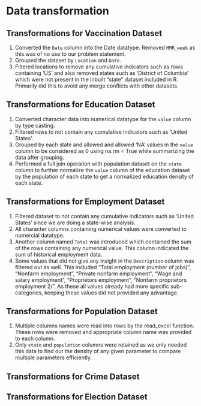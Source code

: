 # Data transformation

## Transformations for Vaccination Dataset

1. Converted the `Date` column into the Date datatype. Removed `MMR_week` as this was of no use to our problem statement.
2. Grouped the dataset by `Location` and `Date`.
3. Filtered locations to remove any cumulative indicators such as rows containing 'US' and also removed states such as 'District of Columbia' which were not present in the inbuilt "state" dataset included in R. Primarily did this to avoid any merge conflicts with other datasets.  


## Transformations for Education Dataset

1. Converted character data into numerical datatype for the `value` column by type casting.
2. Filtered rows to not contain any cumulative indicators such as 'United States'.
3. Grouped by each state and allowed and allowed 'NA' values in the `value` column to be considered as 0 using na.rm = True while summarizing the data after grouping.
4. Performed a full join operation with population dataset on the `state` column to further normalize the `value` column of the education dataset by the population of each state to get a normalized education density of each state.

## Transformations for Employment Dataset

1. Filtered dataset to not contain any cumulative indicators such as 'United States' since we are doing a state-wise analysis.
2. All character columns containing numerical values were converted to numercial datatype.
3. Another column named `Total` was introduced which contained the sum of the rows containing any numerical value. This column indicated the sum of historical employment data.
4. Some values that did not give any insight in the `Description` column was filtered out as well. This included "Total employment (number of jobs)", "Nonfarm employment", "Private nonfarm employment", "Wage and salary employment", "Proprietors employment", "Nonfarm proprietors employment 2/". As these all values already had more specific sub-categories, keeping these values did not provided any advantage.

## Transformations for Population Dataset

1. Multiple columns names were read into rows by the read_excel function. These rows were removed and appropriate column name was provided to each column.
2. Only `state` and `population` columns were retained as we only needed this data to find out the density of any given parameter to compare multiple parameters efficiently.

## Transformations for Crime Dataset

## Transformations for Election Dataset